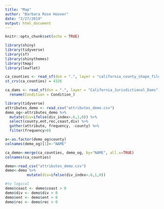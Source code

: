```yaml
---
title: "Map"
author: "Barbara Rose Hoover"
date: "2/27/2019"
output: html_document
---
```


```r
knitr::opts_chunk$set(echo = TRUE)
```


```r
library(shiny)
library(tidyverse)
library(sf)
library(shinythemes)
library(tmap)
library(leaflet)
```

```r
ca_counties <- read_sf(dsn = ".", layer = "california_county_shape_file") # Read data
st_crs(ca_counties) = 4326 
```

```r
ca_dams <- read_sf(dsn = ".", layer = "California_Jurisdictional_Dams") %>% # Read data
  rename(Condition = Condition_)
```

```r
library(tidyverse)
attributes_demo <- read_csv("attributes_demo.csv")
demo_og<-attributes_demo %>% 
  mutate(div=ifelse(div_index>.6,1,0)) %>% 
  select(county,ent,rec,coast,div) %>% 
  gather(attribute, frequency, -county) %>% 
  filter(frequency>0)

a<-as.factor(demo_og$county)
colnames(demo_og)[1]<-"NAME"
```

```r
ca_demo<-merge(ca_counties, demo_og, by="NAME", all.x=TRUE)
colnames(ca_counties)
```



```r
demo<-read_csv("attributes_demo.csv")
demo<-demo %>% 
          mutate(div=ifelse(div_index>.6,1,0)) 

#to logical 
demo$coast <- demo$coast > 0
demo$div <- demo$div > 0
demo$ent <- demo$ent > 0
demo$rec <- demo$rec > 0
```

